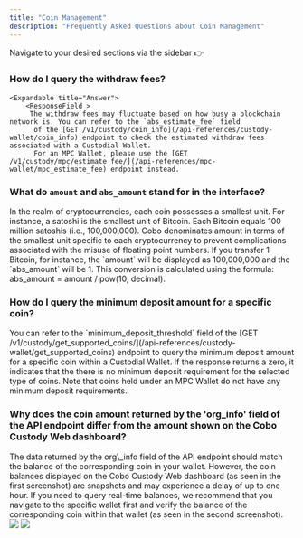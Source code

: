 ```yaml
---
title: "Coin Management"
description: "Frequently Asked Questions about Coin Management"
---
```

<Tip> Navigate to your desired sections via the sidebar   👉 </Tip>


### How do I query the withdraw fees?
    <Expandable title="Answer">
        <ResponseField >
         The withdraw fees may fluctuate based on how busy a blockchain network is. You can refer to the `abs_estimate_fee` field
          of the [GET /v1/custody/coin_info](/api-references/custody-wallet/coin_info) endpoint to check the estimated withdraw fees associated with a Custodial Wallet.
          For an MPC Wallet, please use the [GET /v1/custody/mpc/estimate_fee/](/api-references/mpc-wallet/mpc_estimate_fee) endpoint instead.
</ResponseField>
  </Expandable>

### What do `amount` and `abs_amount` stand for in the interface?
<Expandable title="Answer">
   <ResponseField >In the realm of cryptocurrencies, each coin possesses a smallest unit.
   For instance, a satoshi is the smallest unit of Bitcoin. Each Bitcoin equals 100 million satoshis (i.e., 100,000,000).
   Cobo denominates amount in terms of the smallest unit specific to each cryptocurrency to prevent complications associated with the misuse of floating point numbers.
   If you transfer 1 Bitcoin, for instance, the `amount` will be displayed as 100,000,000 and the `abs_amount` will be 1.
   This conversion is calculated using the formula: abs_amount = amount / pow(10, decimal).</ResponseField>
</Expandable>

### How do I query the minimum deposit amount for a specific coin?
   <Expandable title="Answer">
      <ResponseField >
      You can refer to the `minimum_deposit_threshold` field of the [GET /v1/custody/get_supported_coins/](/api-references/custody-wallet/get_supported_coins)
       endpoint to query the minimum deposit amount for a specific coin within a Custodial Wallet. If the response returns a zero, it indicates that the there is no minimum deposit requirement for the selected type of coins. Note that coins held under an MPC Wallet do not have any minimum deposit requirements.
      </ResponseField>
  </Expandable>


### Why does the coin amount returned by the 'org\_info' field of the API endpoint differ from the amount shown on the Cobo Custody Web dashboard?
   <Expandable title="Answer">
      <ResponseField >
            The data returned by the org\_info field of the API endpoint should match the balance of the corresponding coin in your wallet.
            However, the coin balances displayed on the Cobo Custody Web dashboard (as seen in the first screenshot) are snapshots and may experience a delay of up to one hour.
            If you need to query real-time balances, we recommend that you navigate to the specific wallet first and verify the balance of the corresponding coin within that wallet (as seen in the second screenshot).
            <img src="/images/faq-coin-management-02.png" />
            <img src="/images/faq-coin-management-01.png" />
      </ResponseField>
  </Expandable>
